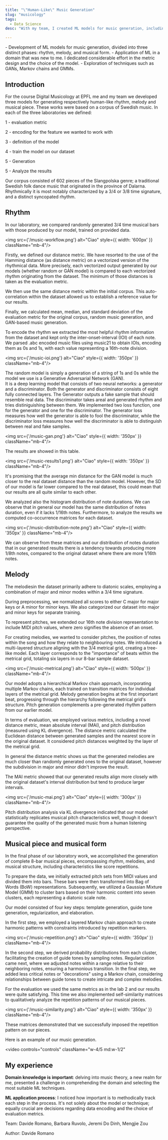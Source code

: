 ```yaml
---
title: "\"Human-Like\" Music Generation"
slug: "musicology"
tags:
  - Data Science
desc: "With my team, I created ML models for music generation, including rhythm, melody, and musical form. Despite being new to this domain, I invested significant effort into metric design and model selection. The project also led me to explore techniques like GANs, Markov chains, and GMMs."

---
```



<Summary>
- Development of ML models for music generation, divided into three distinct phases: rhythm, melody, and musical form.
- Application of ML in a domain that was new to me. I dedicated considerable effort in the metric design and the choice of the model.
- Exploration of techniques such as GANs, Markov chains and GMMs.
</Summary>

## Introduction

For the course Digital Musicology at EPFL me and my team we developed three models for generating respectively human-like rhythm, melody and musical piece.
These works were based on a corpus of Swedish music.
In each of the three laboratories we defined: 

1 - evaluation metric 

2 - encoding for the feature we wanted to work with 

3 - definition of the model 

4 - train the model on our dataset

5 - Generation

5 - Analyze the results

Our corpus consisted of 602 pieces of the Slangpolska genre; a traditional Swedish folk dance music that originated in the province of Dalarna. Rhythmically it is most notably characterized by a 3/4 or 3/8 time signature, and a distinct syncopated rhythm.

## Rhythm

In our laboratory, we compared randomly generated 3/4 time musical bars with those produced by our model, trained on provided data.

<img src={'/music-workflow.png'} alt="Ciao"  style={{ width: '600px' }} className="mb-4"/>

Firstly, we defined our distance metric. 
We have resorted to the use of the Hamming distance (as distance metric) on a vectorized version of the rhythmical data. 
More precisely, each vectorized output generated by our models (whether random or GAN model) is compared to each vectorized rhythm originating from the dataset. 
The minimum of those distances is taken as the evaluation metric.

We then use the same distance metric within the initial corpus. 
This auto-correlation within the dataset allowed us to establish a reference value for our results.

Finally, we calculated mean, median, and standard deviation of the evaluation metric for the original corpus, random music generation, and GAN-based music generation.

To encode the rhythm we extracted the most helpful rhythm information from the dataset and kept only the inter-onset-interval (IOI) of each note. 
We parsed .abc encoded music files using music21 to obtain IOIs, encoding them as 0s and 1s, with each value representing a 16th-note division.

<img src={'/music-ioi.png'} alt="Ciao"  style={{ width: '350px' }} className="mb-4"/>

The random model is simply a generation of a string of 1s and 0s while the model we use is a Generative Adversarial Network (GAN).  
It is a deep learning model that consists of two neural networks: a generator and a discriminator. 
Both the generator and discriminator consists of eight fully connected layers. 
The Generator outputs a fake sample that should resemble real data. 
The discriminator takes areal and generated rhythm and tries distiniguishing between them. We implemented two loss function, one for the generator and one for the discriminator. 
The generator loss measures how well the generator is able to fool the discriminator, while the discriminator loss measures how well the discriminator is able to distinguish between real and fake samples.

<img src={'/music-gan.png'} alt="Ciao"  style={{ width: '350px' }} className="mb-4"/>

The results are showed in this table.

<img src={'/music-results1.png'} alt="Ciao"  style={{ width: '350px' }} className="mb-4"/>

It's promising that the average min distance for the GAN model is much closer to the real dataset distance than the random model. However, the SD of our model is far lower compared to the real dataset, this could mean that our results are all quite similar to each other.

We analyzed also the histogram distribution of note durations. 
We can observe that in general our model has the same distribution of notes duration, even if it lacks 1/16th notes. Furthermore, to analyze the results we computed co-occurrence matrices for each dataset.

<img src={'/music-distribution-note.png'} alt="Ciao"  style={{ width: '350px' }} className="mb-4"/>

We can observe from these matrices and our distribution of notes duration that in our generated results there is a tendency towards producing more 1/8th notes, compared to the original dataset where there are more 1/16th notes.

## Melody

The melodiesin the dataset primarily adhere to diatonic scales, employing a combination of major and minor modes within a 3/4 time signature.

During preprocessing, we normalized all scores to either C major for major keys or A minor for minor keys. 
We also categorized our dataset into major and minor keys for separate training.

To represent pitches, we extended our 16th note division representation to include MIDI pitch values, where zero signifies the absence of an onset.

For creating melodies, we wanted to consider pitches, the position of notes within the song and how they relate to neighbouring notes. 
We introduced a multi-layered structure aligning with the 3/4 metrical grid, creating a tree-like model. 
Each layer corresponds to the "importance" of beats within the metrical grid, totaling six layers in our 8-bar sample dataset.

<img src={'/music-metrical.png'} alt="Ciao"  style={{ width: '500px' }} className="mb-4"/>

Our model adopts a hierarchical Markov chain approach, incorporating multiple Markov chains, each trained on transition matrices for individual layers of the metrical grid. Melody generation begins at the first important beat, progressing through the hierarchy following the metrical grid's structure. 
Pitch generation complements a pre-generated rhythm pattern from our earlier model.

In terms of evaluation, we employed various metrics, including a novel distance metric, mean absolute interval (MAI), and pitch distribution (measured using KL divergence). 
The distance metric calculated the Euclidean distance between generated samples and the nearest score in the original dataset. 
It considered pitch distances weighted by the layer of the metrical grid.

In general the distance metric shows us that the generated melodies are much closer than randomly generated ones to the original dataset, however the subdivision in major and minor didn't improve the result.

The MAI metric showed that our generated results align more closely with the original dataset's interval distribution but tend to produce larger intervals.

<img src={'/music-mai.png'} alt="Ciao"  style={{ width: '300px' }} className="mb-4"/>

Pitch distribution analysis via KL divergence indicated that our model statistically replicates musical pitch characteristics well, though it doesn't guarantee the quality of the generated music from a human listening perspective.
## Musical piece and musical form


In the final phase of our laboratory work, we accomplished the generation of complete 8-bar musical pieces, encompassing rhythm, melodies, and musical structure, including characteristics like score repetitions.

To prepare the data, we initially extracted pitch sets from MIDI values and divided them into bars. These bars were then transformed into Bag of Words (BoW) representations. Subsequently, we utilized a Gaussian Mixture Model (GMM) to cluster bars based on their harmonic content into seven clusters, each representing a diatonic scale note.

Our model consisted of four key steps: template generation, guide tone generation, regularization, and elaboration. 

In the first step, we employed a layered Markov chain approach to create harmonic patterns with constraints introduced by repetition markers.

<img src={'/music-repetition.png'} alt="Ciao"  style={{ width: '350px' }} className="mb-4"/>

In the second step, we derived probability distributions from each cluster, facilitating the creation of guide tones by sampling notes.
Regularization came next, where we adjusted notes within a range relative to their neighboring notes, ensuring a harmonious transition.
In the final step, we added less critical notes or "decorations" using a Markov chain, considering relationships between guide tones to create intricate and complex melodies.

For the evaluation we used the same metrics as in the lab 2 and our results were quite satisfying. This time we also implemented self-similarity matrices to qualitatively analyze the repetition patterns of our musical pieces.

<img src={'/music-similarity.png'} alt="Ciao"  style={{ width: '350px' }} className="mb-4"/>

These matrices demonstrated that we successfully imposed the repetition pattern on our pieces.

Here is an example of our music generation.

<video controls="controls" className="w-4/5 md:w-1/2"
>
<source src="/music-video.mp4" type="video/mp4"/>
</video>

## My experience

**Domain knowledge is important**: delving into music theory, a new realm for me, presented a challenge in comprehending the domain and selecting the most suitable ML techniques.

**ML application process**: I noticed how important is to methodically track each step in the process. It's not solely about the model or technique; equally crucial are decisions regarding data encoding and the choice of evaluation metrics.

<p className="text-dark-minsk justify-center pt-4"  style={{ fontFamily: 'tt-norms' }}>Team: Davide Romano, Barbara Ruvolo, Jeremi Do Dinh, Mengjie Zou</p>

<p className="text-dark-minsk justify-center "  style={{ fontFamily: 'tt-norms' }}>Author: Davide Romano</p>